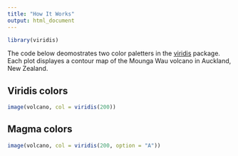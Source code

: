 ```yaml
---
title: "How It Works"
output: html_document
---
```



```r
library(viridis)
```

The code below deomostrates two color paletters in the [viridis](https://github.com/sjmgarier/viridis) package. Each plot displayes a contour map of the Mounga Wau volcano in Auckland, New Zealand.


## Viridis colors

```r

image(volcano, col = viridis(200))

```


## Magma colors
```r

image(volcano, col = viridis(200, option = "A"))

```


